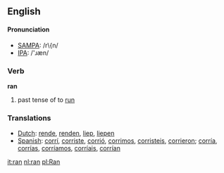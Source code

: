 ==English==

==== Pronunciation ====
*[[w:SAMPA|SAMPA]]: /r\{n/
*[[w:IPA|IPA]]: /'ɹæn/

=== Verb ===
'''ran'''
# past tense of to [[run]]

=== Translations ===
*[[Dutch]]: [[rende]], [[renden]], [[liep]], [[liepen]]
*[[Spanish]]: [[corrí]], [[corriste]], [[corrió]], [[corrimos]], [[corristeis]], [[corrieron]]; [[corría]], [[corrías]], [[corríamos]], [[corríais]], [[corrían]]

[[it:ran]]
[[nl:ran]]
[[pl:Ran]]